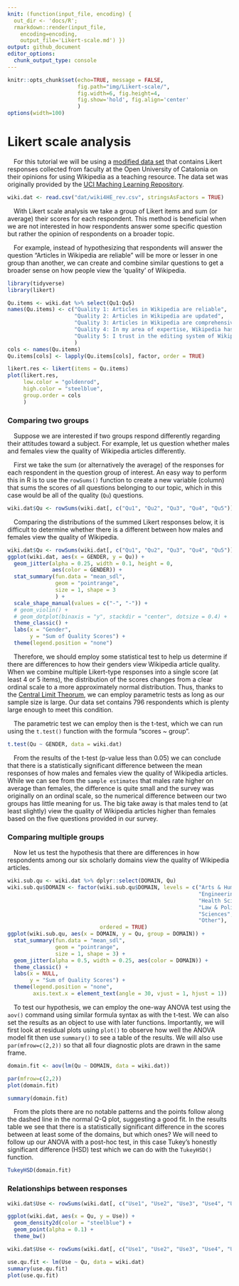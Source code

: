 ```yaml
---
knit: (function(input_file, encoding) {
  out_dir <- 'docs/R';
  rmarkdown::render(input_file,
    encoding=encoding,
    output_file='Likert-scale.md') })
output: github_document
editor_options:
  chunk_output_type: console
---
```

  
```r
knitr::opts_chunk$set(echo=TRUE, message = FALSE,
                      fig.path="img/Likert-scale/",
                      fig.width=6, fig.height=4,
                      fig.show='hold', fig.align='center'
                      )
options(width=100)
```

# Likert scale analysis

&emsp;For this tutorial we will be using a [modified data set](https://github.com/tylerbg/DLC_stat_resources/blob/master/docs/R/dat/wiki4HE_rev.csv) that contains Likert responses collected from faculty at the Open University of Catalonia on their opinions for using Wikipedia as a teaching resource.  The data set was originally provided by the [UCI Maching Learning Repository](https://archive.ics.uci.edu/ml/datasets/wiki4he).

```r
wiki.dat <- read.csv("dat/wiki4HE_rev.csv", stringsAsFactors = TRUE)
```

&emsp;With Likert scale analysis we take a group of Likert items and sum (or average) their scores for each respondent.  This method is beneficial when we are not interested in how respondents answer some specific question but rather the opinion of respondents on a broader topic.  

&emsp;For example, instead of hypothesizing that respondents will answer the question "Articles in Wikipedia are reliable" will be more or lesser in one group than another, we can create and combine similar questions to get a broader sense on how people view the 'quality' of Wikipedia.

```r
library(tidyverse)
library(likert)

Qu.items <- wiki.dat %>% select(Qu1:Qu5)
names(Qu.items) <- c("Quality 1: Articles in Wikipedia are reliable",
                     "Quality 2: Articles in Wikipedia are updated",
                     "Quality 3: Articles in Wikipedia are comprehensive",
                     "Quality 4: In my area of expertise, Wikipedia has a lower quality than other educational resources",
                     "Quality 5: I trust in the editing system of Wikipedia"
                     )
cols <- names(Qu.items)
Qu.items[cols] <- lapply(Qu.items[cols], factor, order = TRUE)

likert.res <- likert(items = Qu.items)
plot(likert.res,
     low.color = "goldenrod",
     high.color = "steelblue",
     group.order = cols
     )
```

### Comparing two groups

&emsp;Suppose we are interested if two groups respond differently regarding their attitudes toward a subject.  For example, let us question whether males and females view the quality of Wikipedia articles differently.

&emsp;First we take the sum (or alternatively the average) of the responses for each respondent in the question group of interest.  An easy way to perform this in R is to use the `rowSums()` function to create a new variable (column) that sums the scores of all questions belonging to our topic, which in this case would be all of the quality (`Qu`) questions.

```r
wiki.dat$Qu <- rowSums(wiki.dat[, c("Qu1", "Qu2", "Qu3", "Qu4", "Qu5")])
```

&emsp;Comparing the distributions of the summed Likert responses below, it is difficult to determine whether there is a different between how males and females view the quality of Wikipedia.

```r
wiki.dat$Qu <- rowSums(wiki.dat[, c("Qu1", "Qu2", "Qu3", "Qu4", "Qu5")])
ggplot(wiki.dat, aes(x = GENDER, y = Qu)) +
  geom_jitter(alpha = 0.25, width = 0.1, height = 0,
              aes(color = GENDER)) +
  stat_summary(fun.data = "mean_sdl",
               geom = "pointrange",
               size = 1, shape = 3
               ) +
  scale_shape_manual(values = c("-", "-")) +
  # geom_violin() +
  # geom_dotplot(binaxis = "y", stackdir = "center", dotsize = 0.4) +
  theme_classic() +
  labs(x = "Gender",
       y = "Sum of Quality Scores") +
  theme(legend.position = "none")
```

&emsp;Therefore, we should employ some statistical test to help us determine if there are differences to how their genders view Wikipedia article quality.  When we combine multiple Likert-type responses into a single score (at least 4 or 5 items), the distribution of the scores changes from a clear ordinal scale to a more approximately normal distribution.  Thus, thanks to the [Central Limit Theorum](https://online.stat.psu.edu/stat414/lesson/27/27.1), we can employ parametric tests as long as our sample size is large.  Our data set contains 796 respondents which is plenty large enough to meet this condition.

&emsp;The parametric test we can employ then is the t-test, which we can run using the `t.test()` function with the formula "scores ~ group".

```r
t.test(Qu ~ GENDER, data = wiki.dat)
```

&emsp;From the results of the t-test (p-value less than 0.05) we can conclude that there is a statistically significant difference between the mean responses of how males and females view the quality of Wikipedia articles.  While we can see from the `sample estimates` that males rate higher on average than females, the difference is quite small and the survey was originally on an ordinal scale, so the numerical difference between our two groups has little meaning for us.  The big take away is that males tend to (at least slightly) view the quality of Wikipedia articles higher than females based on the five questions provided in our survey.  

### Comparing multiple groups

&emsp;Now let us test the hypothesis that there are differences in how respondents among our six scholarly domains view the quality of Wikipedia articles.

```r
wiki.sub.qu <- wiki.dat %>% dplyr::select(DOMAIN, Qu)
wiki.sub.qu$DOMAIN <- factor(wiki.sub.qu$DOMAIN, levels = c("Arts & Humanities",
                                                            "Engineering & Architecture",
                                                            "Health Sciences",
                                                            "Law & Politics",
                                                            "Sciences",
                                                            "Other"),
                             ordered = TRUE)
ggplot(wiki.sub.qu, aes(x = DOMAIN, y = Qu, group = DOMAIN)) +
  stat_summary(fun.data = "mean_sdl",
               geom = "pointrange",
               size = 1, shape = 3) +
  geom_jitter(alpha = 0.5, width = 0.25, aes(color = DOMAIN)) +
  theme_classic() +
  labs(x = NULL,
       y = "Sum of Quality Scores") +
  theme(legend.position = "none",
        axis.text.x = element_text(angle = 30, vjust = 1, hjust = 1))
```

&emsp;To test our hypothesis, we can employ the one-way ANOVA test using the `aov()` command using similar formula syntax as with the t-test.  We can also set the results as an object to use with later functions.  Importantly, we will first look at residual plots using `plot()` to observe how well the ANOVA model fit then use `summary()` to see a table of the results.  We will also use `par(mfrow=c(2,2))` so that all four diagnostic plots are drawn in the same frame.

```r
domain.fit <- aov(lm(Qu ~ DOMAIN, data = wiki.dat))

par(mfrow=c(2,2))
plot(domain.fit)

summary(domain.fit)
```

&emsp;From the plots there are no notable patterns and the points follow along the dashed line in the normal Q-Q plot, suggesting a good fit.  In the results table we see that there is a statistically significant difference in the scores between at least some of the domains, but which ones?  We will need to follow up our ANOVA with a post-hoc test, in this case Tukey's honestly significant difference (HSD) test which we can do with the `TukeyHSD()` function.

```r
TukeyHSD(domain.fit)
```



### Relationships between responses




```r
wiki.dat$Use <- rowSums(wiki.dat[, c("Use1", "Use2", "Use3", "Use4", "Use5")])

ggplot(wiki.dat, aes(x = Qu, y = Use)) +
  geom_density2d(color = "steelblue") +
  geom_point(alpha = 0.1) +
  theme_bw()
```



```r
wiki.dat$Use <- rowSums(wiki.dat[, c("Use1", "Use2", "Use3", "Use4", "Use5")])

use.qu.fit <- lm(Use ~ Qu, data = wiki.dat)
summary(use.qu.fit)
plot(use.qu.fit)
```





